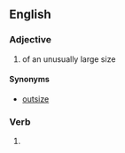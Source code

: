 ==English==

===Adjective===
{{en-adj|-}}

# of an unusually large size

====Synonyms====
* [[outsize]]

===Verb===
{{head|en|verb form}}

# {{en-past of|outsize}}